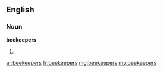 ==English==

===Noun===
'''beekeepers'''

# {{plural of|[[beekeeper]]}}

[[ar:beekeepers]]
[[fr:beekeepers]]
[[mg:beekeepers]]
[[my:beekeepers]]
